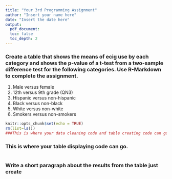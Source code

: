 ```yaml
---
title: "Your 3rd Programming Assignment"
author: "Insert your name here"
date: "Insert the date here"
output: 
  pdf_document:
  toc: false
  toc_depth: 2
---
```


### Create a table that shows the means of ecig use by each category and shows the p-value of a t-test from a two-sample difference test for the following categories. Use R-Markdown to complete the assignment.

1. Male versus female
2. 12th versus 9th grade (QN3)
3. Hispanic versus non-hispanic
4. Black versus non-black
5. White versus non-white
6. Smokers versus non-smokers

```r
knitr::opts_chunk$set(echo = TRUE)
rm(list=ls())
###This is where your data cleaning code and table creating code can go.


```

### This is where your table displaying code can go.


```r

```

### Write a short paragraph about the results from the table just create
